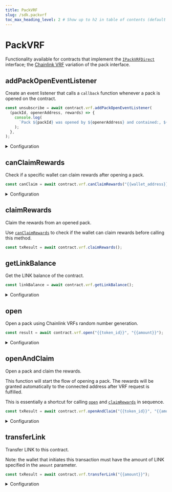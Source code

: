 ---
title: PackVRF
slug: /sdk.packvrf
toc_max_heading_level: 2 # Show up to h2 in table of contents (default is up to h3)
---

# PackVRF

Functionality available for contracts that implement the
[`IPackVRFDirect`](/contracts/IPackVRFDirect) interface;
the [Chainlink VRF](https://docs.chain.link/vrf/v2/introduction) variation of the pack interface.

## addPackOpenEventListener

Create an event listener that calls a `callback` function whenever a pack is opened on the contract.

```javascript
const unsubscribe = await contract.vrf.addPackOpenEventListener(
  (packId, openerAddress, rewards) => {
    console.log(
      `Pack ${packId} was opened by ${openerAddress} and contained:, ${rewards})`,
    );
  },
);
```

<details>
    <summary>Configuration</summary>
    <div>

#### callback

The function to run whenever the event is emitted.

Contains three parameters that you can use to access the event data:

- `packId` - The ID of the pack that was opened. `string`.
- `openerAddress` - The address of the account that opened the pack. `string`.
- `rewards` - The rewards that were claimed from the pack. Type below:
  ```typescript
  {
    erc20Rewards?: {
        contractAddress: string;
        quantityPerReward: string | number;
    }[] | undefined;
    erc721Rewards?: {
        tokenId: string | number | bigint | BigNumber;
        contractAddress: string;
    }[] | undefined;
    erc1155Rewards?: {
        tokenId: string | number | bigint | BigNumber;
        contractAddress: string;
        quantityPerReward: string | number | bigint | BigNumber;
    }[] | undefined;
  }
  ```

</div>
</details>

## canClaimRewards

Check if a specific wallet can claim rewards after opening a pack.

```javascript
const canClaim = await contract.vrf.canClaimRewards("{{wallet_address}}");
```

<details>
    <summary>Configuration</summary>
    <div>

#### walletAddress (optional)

The address of the wallet to check. If not provided, the currently connected wallet will be used.

Must be a `string`.

### Return Value

A `boolean` indicating whether the wallet can claim rewards.

```typescript
boolean;
```

</div>
</details>

## claimRewards

Claim the rewards from an opened pack.

Use [`canClaimRewards`](#canclaimrewards) to check if the wallet can claim rewards before calling this method.

```javascript
const txResult = await contract.vrf.claimRewards();
```

## getLinkBalance

Get the LINK balance of the contract.

```javascript
const linkBalance = await contract.vrf.getLinkBalance();
```

<details>
    <summary>Configuration</summary>
    <div>

### Return Value

```typescript
{
  symbol: string;
  value: BigNumber;
  name: string;
  decimals: number;
  displayValue: string;
}
```

</div>
</details>

## open

Open a pack using Chainlink VRFs random number generation.

```javascript
const result = await contract.vrf.open("{{token_id}}", "{{amount}}");
```

<details>
    <summary>Configuration</summary>
    <div>

#### tokenId

The token ID of the pack NFT to open.

Must be a `string`, `number`, or `BigNumber`.

#### amount (optional)

The amount of packs to open.

If not provided, the default value of `1` will be used.

Must be a `string`, `number`, or `BigNumber`.

### Return Value

This function returns a transaction result with the requestId of the open request, _not_ the contents of the pack.

To get the contents of the pack, you must call [`claimRewards`](#claimrewards) once the VRF request has been fulfilled

</div>
</details>

## openAndClaim

Open a pack and claim the rewards.

This function will start the flow of opening a pack.
The rewards will be granted automatically to the connected address after VRF request is fulfilled.

This is essentially a shortcut for calling [`open`](#open) and [`claimRewards`](#claimrewards) in sequence.

```javascript
const txResult = await contract.vrf.openAndClaim("{{token_id}}", "{{amount}}");
```

<details>
    <summary>Configuration</summary>
    <div>

#### tokenId

The token ID of the pack NFT to open.

Must be a `string`, `number`, or `BigNumber`.

#### amount (optional)

The amount of packs to open.

If not provided, the default value of `1` will be used.

Must be a `string`, `number`, or `BigNumber`.

#### gasLimit (optional)

The gas limit to use for the VRF callback transaction, defaults to `500000`.

Must be a `string`, `number`, or `BigNumber`.

</div>
</details>

## transferLink

Transfer LINK to this contract.

Note: the wallet that initiates this transaction must have the amount of LINK specified in the `amount` parameter.

```javascript
const txResult = await contract.vrf.transferLink("{{amount}}");
```

<details>
    <summary>Configuration</summary>
    <div>

#### amount

The amount of LINK to transfer.

Must be a `string`, `number`, or `BigNumber`.

</div>
</details>
